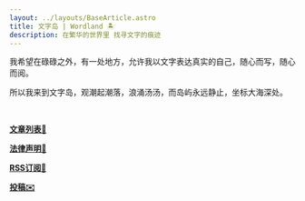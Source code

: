 ```yaml
---
layout: ../layouts/BaseArticle.astro
title: 文字岛 | Wordland 🏝️
description: 在繁华的世界里 找寻文字的痕迹
---
```


我希望在碌碌之外，有一处地方，允许我以文字表达真实的自己，随心而写，随心而阅。

所以我来到文字岛，观潮起潮落，浪涌汤汤，而岛屿永远静止，坐标大海深处。

<br />

**[文章列表📜](/words)**

**[法律声明📃](/declarations)**

**[RSS订阅📰](/rss.xml)**

**[投稿✉️](/write)**
